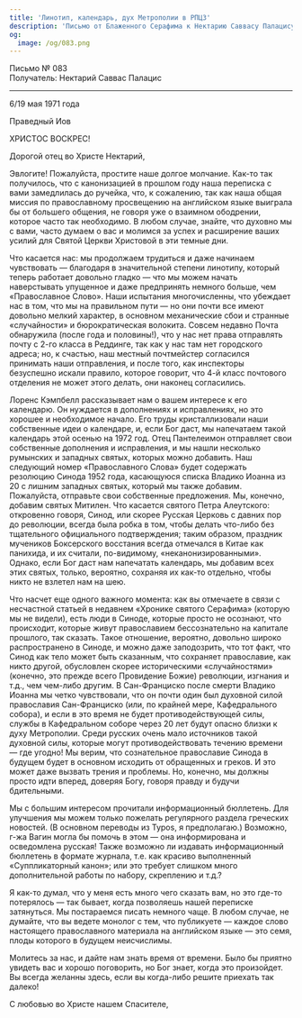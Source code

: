 ```yaml
---
title: 'Линотип, календарь, дух Метрополии в РПЦЗ'
description: 'Письмо от Блаженного Серафима к Нектарию Саввасу Палацису.'
og:
  image: /og/083.png
---
```


<div style={{textAlign:'right', fontFamily:'monospace'}}>Письмо № 083</div>
<div style={{textAlign:'left', fontFamily:'monospace'}}>Получатель: Нектарий Саввас Палацис</div>

---

6/19 мая 1971 года

Праведный Иов

ХРИСТОС ВОСКРЕС!

Дорогой отец во Христе Нектарий,

Эвлогите! Пожалуйста, простите наше долгое молчание. Как-то так получилось, что с канонизацией в прошлом году наша переписка с вами замедлилась до ручейка, что, к сожалению, так как наша общая миссия по православному просвещению на английском языке выиграла бы от большего общения, не говоря уже о взаимном ободрении, которое часто так необходимо. В любом случае, знайте, что духовно мы с вами, часто думаем о вас и молимся за успех и расширение ваших усилий для Святой Церкви Христовой в эти темные дни.

Что касается нас: мы продолжаем трудиться и даже начинаем чувствовать — благодаря в значительной степени линотипу, который теперь работает довольно гладко — что мы можем начать наверстывать упущенное и даже предпринять немного больше, чем «Православное Слово». Наши испытания многочисленны, что убеждает нас в том, что мы на правильном пути — но они почти все имеют довольно мелкий характер, в основном механические сбои и странные «случайности» и бюрократическая волокита. Совсем недавно Почта обнаружила (после года и половины!), что у нас нет права отправлять почту с 2-го класса в Реддинге, так как у нас там нет городского адреса; но, к счастью, наш местный почтмейстер согласился принимать наши отправления, и после того, как инспекторы безуспешно искали правило, которое говорит, что 4-й класс почтового отделения не может этого делать, они наконец согласились.

Лоренс Кэмпбелл рассказывает нам о вашем интересе к его календарю. Он нуждается в дополнениях и исправлениях, но это хорошее и необходимое начало. Его труды кристаллизовали наши собственные идеи о календаре, и, если Бог даст, мы напечатаем такой календарь этой осенью на 1972 год. Отец Пантелеимон отправляет свои собственные дополнения и исправления, и мы нашли несколько румынских и западных святых, которых можно добавить. Наш следующий номер «Православного Слова» будет содержать резолюцию Синода 1952 года, касающуюся списка Владико Иоанна из 20 с лишним западных святых, который мы также добавим. Пожалуйста, отправьте свои собственные предложения. Мы, конечно, добавим святых Митилен. Что касается святого Петра Алеутского: откровенно говоря, Синод, или скорее Русская Церковь с давних пор до революции, всегда была робка в том, чтобы делать что-либо без тщательного официального подтверждения; таким образом, праздник мучеников Боксерского восстания всегда отмечался в Китае как панихида, и их считали, по-видимому, «неканонизированными». Однако, если Бог даст нам напечатать календарь, мы добавим всех этих святых, только, вероятно, сохраняя их как-то отдельно, чтобы никто не взлетел нам на шею.

Что насчет еще одного важного момента: как вы отмечаете в связи с несчастной статьей в недавнем «Хронике святого Серафима» (которую мы не видели), есть люди в Синоде, которые просто не осознают, что происходит, которые живут православием бессознательно на капитале прошлого, так сказать. Такое отношение, вероятно, довольно широко распространено в Синоде, и можно даже заподозрить, что тот факт, что Синод как тело может быть сказанным, что сохраняет православие, как никто другой, обусловлен скорее историческими «случайностями» (конечно, это прежде всего Провидение Божие) революции, изгнания и т.д., чем чем-либо другим. В Сан-Франциско после смерти Владико Иоанна мы четко чувствовали, что он почти один был духовной силой православия Сан-Франциско (или, по крайней мере, Кафедрального собора), и если в это время не будет противодействующей силы, службы в Кафедральном соборе через 20 лет будут опасно близки к духу Метрополии. Среди русских очень мало источников такой духовной силы, которые могут противодействовать течению времени — где угодно! Мы верим, что сознательное православие Синода в будущем будет в основном исходить от обращенных и греков. И это может даже вызвать трения и проблемы. Но, конечно, мы должны просто идти вперед, доверяя Богу, говоря правду и будучи бдительными.

Мы с большим интересом прочитали информационный бюллетень. Для улучшения мы можем только пожелать регулярного раздела греческих новостей. (В основном переводы из Typos, я предполагаю.) Возможно, г-жа Вагин могла бы помочь в этом — она информирована и осведомлена русская! Также возможно ли издавать информационный бюллетень в формате журнала, т.е. как красиво выполненный «Суппликаторный канон»; или это требует слишком много дополнительной работы по набору, скреплению и т.д.?

Я как-то думал, что у меня есть много чего сказать вам, но это где-то потерялось — так бывает, когда позволяешь нашей переписке затянуться. Мы постараемся писать немного чаще. В любом случае, не думайте, что вы ведете монолог с тем, что публикуете — каждое слово настоящего православного материала на английском языке — это семя, плоды которого в будущем неисчислимы.

Молитесь за нас, и дайте нам знать время от времени. Было бы приятно увидеть вас и хорошо поговорить, но Бог знает, когда это произойдет. Вы всегда желанны здесь, если вы когда-либо решите приехать так далеко!

С любовью во Христе нашем Спасителе,